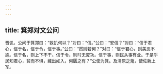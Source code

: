 ```yaml
---
---
---
```

title: 箕郑对文公问
---


晋饥，公问于箕郑曰：“救饥何以？”对曰：“信。”公曰：“安信？”对曰：“信于君心，信于名，信于令，信于事。”公曰：“然则若何？”对曰：“信于君心，则美恶不逾。信于名，则上下不干。信于令，则时无废功。信于事，则民从事有业。于是乎民知君心，贫而不惧，藏出如入，何匮之有？”公使为箕。及清原之蒐，使佐新上军。

